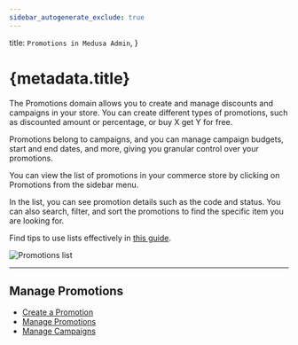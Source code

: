 ```yaml
---
sidebar_autogenerate_exclude: true
---
```


  title: `Promotions in Medusa Admin`,
}

# {metadata.title}

The Promotions domain allows you to create and manage discounts and campaigns in your store. You can create different types of promotions, such as discounted amount or percentage, or buy X get Y for free.

Promotions belong to campaigns, and you can manage campaign budgets, start and end dates, and more, giving you granular control over your promotions.

You can view the list of promotions in your commerce store by clicking on Promotions from the sidebar menu.

In the list, you can see promotion details such as the code and status. You can also search, filter, and sort the promotions to find the specific item you are looking for.

<Note title="Tip">

Find tips to use lists effectively in [this guide](../tips/lists/page.mdx).

</Note>

![Promotions list](https://res.cloudinary.com/dza7lstvk/image/upload/v1739893625/User%20Guide/Screenshot_2025-02-18_at_5.46.51_PM_khqnjq.png)

---

## Manage Promotions

- [Create a Promotion](./create/page.mdx)
- [Manage Promotions](./manage/page.mdx)
- [Manage Campaigns](./campaigns/page.mdx)
